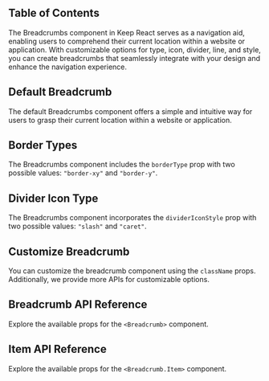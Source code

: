 


## Table of Contents

The Breadcrumbs component in Keep React serves as a navigation aid, enabling users to comprehend their current location within a website or application. With customizable options for type, icon, divider, line, and style, you can create breadcrumbs that seamlessly integrate with your design and enhance the navigation experience.

## Default Breadcrumb

The default Breadcrumbs component offers a simple and intuitive way for users to grasp their current location within a website or application.

<CodePreview github="Breadcrumb" code={DefaultBreadcrumbCode}>
  <DefaultBreadcrumb />
</CodePreview>

## Border Types

The Breadcrumbs component includes the `borderType` prop with two possible values: `"border-xy"` and `"border-y"`.

<CodePreview github="Breadcrumb" code={BreadcrumbWithBorderCode}>
  <BreadcrumbWithBorder />
</CodePreview>

## Divider Icon Type

The Breadcrumbs component incorporates the `dividerIconStyle` prop with two possible values: `"slash"` and `"caret"`.

<CodePreview github="Breadcrumb" code={BreadcrumbDividerIconCode}>
  <BreadcrumbDividerIcon />
</CodePreview>

## Customize Breadcrumb

You can customize the breadcrumb component using the `className` props. Additionally, we provide more APIs for customizable options.

<CodePreview github="Breadcrumb" code={CustomizeBreadcrumbCode}>
  <CustomizeBreadcrumb />
</CodePreview>

## Breadcrumb API Reference

Explore the available props for the `<Breadcrumb>` component.

<ComponentApi data={breadcrumbApiData} />

## Item API Reference

Explore the available props for the `<Breadcrumb.Item>` component.

<ComponentApi data={breadcrumbItemApiData} />
